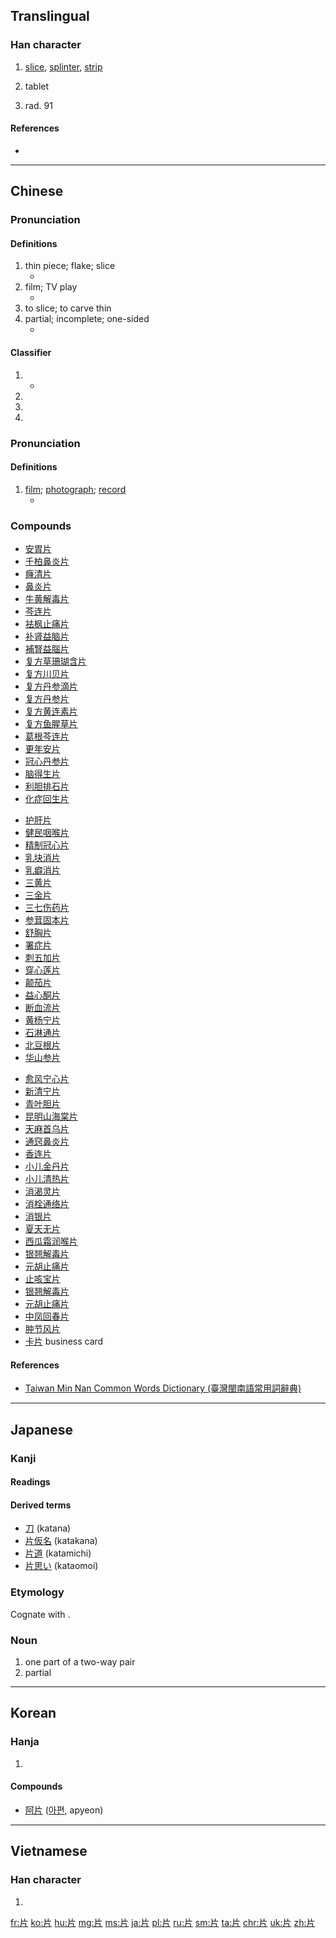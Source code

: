 ==Translingual==
{{stroke order|type=animate}}

===Han character===
{{Han char|rn=91|rad=片|as=00|sn=4|four=2202<sub>7</sub>|canj=中中一中 (LLML), 中中一弓 (LLMN)}}

# [[slice]], [[splinter]], [[strip]]
# {{label|zh|medicine}} tablet
# rad. 91

====References====
* {{Han ref|kx=0692.360|dkj=19813|dj=1105.250|hdz=32014.010|uh=7247|ud=29255|bh=A4F9|bd=42233}}

----

==Chinese==
{{zh-forms}}

===Pronunciation===
{{zh-pron
|m=piàn
|c=pin3
|h=pfs=phíen
|mn=phìⁿ/phiàn
|mn_note=phìⁿ - vernacular, phiàn - literary
|w=
|mc=y
|oc=y
|ma=zh-piàn.ogg
|cat=n
}}

====Definitions====
{{zh-hanzi}}

# thin piece; flake; slice
#* {{zh-l|片子|flake, small piece}}
# film; TV play
#* {{zh-l|影片|film, movie}}
# to slice; to carve thin
# partial; incomplete; one-sided
#* {{zh-l|片面|unilateral, one-sided}}

====Classifier====
{{zh-cls}}

# {{non-gloss definition|[[classifier]] for slices}}
#* {{zh-usex|一片面包|a slice of bread}}
# {{non-gloss definition|[[classifier]] for tract of land, area of water}}
# {{non-gloss definition|[[classifier]] for CDs, movies, DVDs}}
# {{non-gloss definition|{{qualifier|used with numeral 一}} [[classifier]] for scenario, scene, feeling, atmosphere, sound}}

===Pronunciation===
{{zh-pron
|m=piān
|c=pin2
|cat=n
}}

====Definitions====
{{zh-hanzi}}

# [[film]]; [[photograph]]; [[record]]
#* {{zh-l|片子|film, movie, film reel}}

===Compounds===
{{top3}}
* [[安胃片]]
* [[千柏鼻炎片]]
* [[癃清片]]
* [[鼻炎片]]
* [[牛黄解毒片]]
* [[芩连片]]
* [[袪枫止痛片]]
* [[补肾益脑片]]
* [[補腎益腦片]]
* [[复方草珊瑚含片]]
* [[复方川贝片]]
* [[复方丹参滴片]]
* [[复方丹参片]]
* [[复方黄连素片]]
* [[复方鱼腥草片]]
* [[葛根芩连片]]
* [[更年安片]]
* [[冠心丹参片]]
* [[脑得生片]]
* [[利胆排石片]]
* [[化症回生片]]
{{mid3}}
* [[护肝片]]
* [[健民咽喉片]]
* [[精制冠心片]]
* [[乳块消片]]
* [[乳癖消片]]
* [[三黄片]]
* [[三金片]]
* [[三七伤药片]]
* [[参茸固本片]]
* [[舒胸片]]
* [[署症片]]
* [[刺五加片]]
* [[穿心莲片]]
* [[颠茄片]]
* [[益心酮片]]
* [[断血流片]]
* [[黄杨宁片]]
* [[石淋通片]]
* [[北豆根片]]
* [[华山参片]]
{{mid3}}
* [[愈风宁心片]]
* [[新清宁片]]
* [[青叶胆片]]
* [[昆明山海棠片]]
* [[天麻首乌片]]
* [[通窍鼻炎片]]
* [[香连片]]
* [[小儿金丹片]]
* [[小儿清热片]]
* [[消渴灵片]]
* [[消栓通络片]]
* [[消银片]]
* [[夏天无片]]
* [[西瓜霜润喉片]]
* [[银翘解毒片]]
* [[元胡止痛片]]
* [[止咳宝片]]
* [[银翘解毒片]]
* [[元胡止痛片]]
* [[中凤回春片]]
* [[肿节风片]]
* [[卡片]] business card
{{bottom3}}

====References====
* [http://twblg.dict.edu.tw/holodict_new/result_detail.jsp?n_no=1225&curpage=1&sample=%E7%89%87&radiobutton=1&querytarget=1&limit=20&pagenum=2&rowcount=24 Taiwan Min Nan Common Words Dictionary (臺灣閩南語常用詞辭典)]

----

==Japanese==

===Kanji===
{{ja-kanji|grade=6|rs=片00}}

====Readings====
{{ja-readings
|goon=[[へん]] (hen)
|kanon=[[へん]] (hen)
|kun=[[かた]] (kata), [[ひら]] (hira) {{non-joyo-reading}}
}}

====Derived terms====
* [[刀]] (katana)
* [[片仮名]] (katakana)
* [[片道]] (katamichi)
* [[片思い]] (kataomoi)

===Etymology===
Cognate with {{term|方|kata}}.

===Noun===
{{ja-noun|かた}}

# one part of a two-way pair
# partial

----

==Korean==

===Hanja===
{{ko-hanja|hangeul=편|eumhun=|rv=pyeon|mr=p'yŏn|y=phyen}}

# {{defn|lang=ko|sort=片00}}

====Compounds====
* [[阿片]] ([[아편]], apyeon)

----

==Vietnamese==

===Han character===
{{vi-hantu|[[phiến]], [[bằng]], [[phiện]]|rs=片00}}

# {{defn|lang=vi|sort=片00}}

[[Category:CJKV radicals| ]]

[[fr:片]]
[[ko:片]]
[[hu:片]]
[[mg:片]]
[[ms:片]]
[[ja:片]]
[[pl:片]]
[[ru:片]]
[[sm:片]]
[[ta:片]]
[[chr:片]]
[[uk:片]]
[[zh:片]]